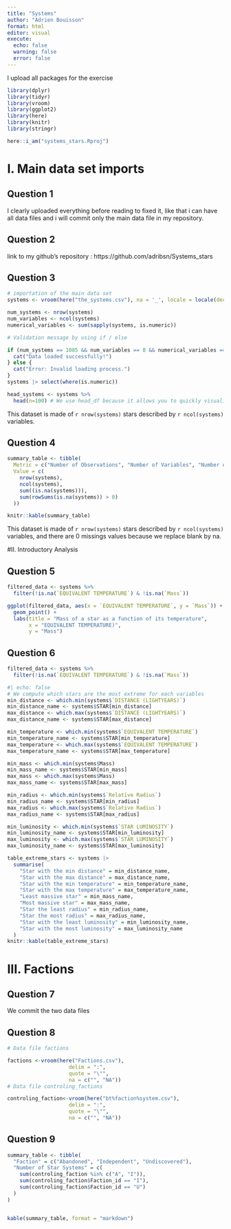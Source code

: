 ```yaml
---
title: "Systems"
author: "Adrien Bouisson"
format: html
editor: visual
execute: 
  echo: false
  warning: false
  error: false
---
```

I upload all packages for the exercise

```r
library(dplyr)
library(tidyr)
library(vroom)
library(ggplot2)
library(here)
library(knitr)
library(stringr)
```

```r
here::i_am("systems_stars.Rproj")
```
# I. Main data set imports 

## Question 1 

I clearly uploaded everything before reading to fixed it, like that i can have all data files and i will commit only the main data file in my repository. 

## Question 2 

link to my github's repository : https://github.com/adribsn/Systems_stars 

## Question 3 

```r
# importation of the main data set
systems <- vroom(here("the_systems.csv"), na = '_', locale = locale(decimal_mark=',')) 

num_systems <- nrow(systems)
num_variables <- ncol(systems)
numerical_variables <- sum(sapply(systems, is.numeric))

# Validation message by using if / else

if (num_systems == 1085 && num_variables == 8 && numerical_variables == 2) {
  cat("Data loaded successfully!")
} else {
  cat("Error: Invalid loading process.")
}
systems |> select(where(is.numeric))

head_systems <- systems %>%
  head(n=100) # We use head_df because it allows you to quickly visualize the first observations of a dataset.

```

This dataset is made of `r nrow(systems)` stars described by `r ncol(systems)` variables.

## Question 4 

```r
summary_table <- tibble(
  Metric = c("Number of Observations", "Number of Variables", "Number of Missing Values", "Observations with Missing Values"),
  Value = c(
    nrow(systems),
    ncol(systems),
    sum((is.na(systems))),
    sum(rowSums(is.na(systems)) > 0)
  ))

knitr::kable(summary_table)
```
This dataset is made of `r nrow(systems)` stars described by `r ncol(systems)` variables, and there are 0 missings values because we replace blank by na. 

#II. Introductory Analysis

## Question 5 

```r
filtered_data <- systems %>%
  filter(!is.na(`EQUIVALENT TEMPERATURE`) & !is.na(`Mass`))

ggplot(filtered_data, aes(x = `EQUIVALENT TEMPERATURE`, y = `Mass`)) +
  geom_point() +
  labs(title = "Mass of a star as a function of its temperature",
       x = "EQUIVALENT TEMPERATURE)",
       y = "Mass")
```

## Question 6 
```r
filtered_data <- systems %>%
  filter(!is.na(`EQUIVALENT TEMPERATURE`) & !is.na(`Mass`))

#| echo: false
# We compute which stars are the most extreme for each variables
min_distance <- which.min(systems$`DISTANCE (LIGHTYEARS)`)
min_distance_name <- systems$STAR[min_distance]
max_distance <- which.max(systems$`DISTANCE (LIGHTYEARS)`)
max_distance_name <- systems$STAR[max_distance]

min_temperature <- which.min(systems$`EQUIVALENT TEMPERATURE`)
min_temperature_name <- systems$STAR[min_temperature]
max_temperature <- which.max(systems$`EQUIVALENT TEMPERATURE`)
max_temperature_name <- systems$STAR[max_temperature]

min_mass <- which.min(systems$Mass)
min_mass_name <- systems$STAR[min_mass]
max_mass <- which.max(systems$Mass)
max_mass_name <- systems$STAR[max_mass]

min_radius <- which.min(systems$`Relative Radius`)
min_radius_name <- systems$STAR[min_radius]
max_radius <- which.max(systems$`Relative Radius`)
max_radius_name <- systems$STAR[max_radius]

min_luminosity <- which.min(systems$`STAR LUMINOSITY`)
min_luminosity_name <- systems$STAR[min_luminosity]
max_luminosity <- which.max(systems$`STAR LUMINOSITY`)
max_luminosity_name <- systems$STAR[max_luminosity]

table_extreme_stars <- systems |>
  summarise(
    "Star with the min distance" = min_distance_name,
    "Star with the max distance" = max_distance_name,
    "Star with the min temperature" = min_temperature_name,
    "Star with the max temperature" = max_temperature_name,
    "Least massive star" = min_mass_name,
    "Most massive star" = max_mass_name,
    "Star the least radius" = min_radius_name,
    "Star the most radius" = max_radius_name,
    "Star with the least luminosity" = min_luminosity_name,
    "Star with the most luminosity" = max_luminosity_name
  )
knitr::kable(table_extreme_stars)
```
# III. Factions 

## Question 7 

We commit the two data files 

## Question 8 

```r
# Data file factions 

factions <-vroom(here("Factions.csv"),
                    delim = ":", 
                    quote = "\"", 
                    na = c("", "NA"))
# Data file controling_factions

controling_faction<-vroom(here("bt%faction%system.csv"), 
                    delim = ":", 
                    quote = "\"", 
                    na = c("", "NA"))

```
## Question 9 

```r
summary_table <- tibble(
  "Faction" = c("Abandoned", "Independent", "Undiscovered"),
  "Number of Star Systems" = c(
    sum(controling_faction %in% c("A", "I")),
    sum(controling_faction$Faction_id == "I"),
    sum(controling_faction$Faction_id == "U")
  )
)


kable(summary_table, format = "markdown")
```


